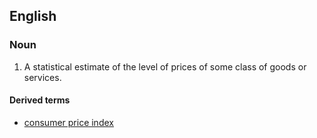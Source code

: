 ==English==

===Noun===
{{en-noun|sg=[[price]] [[index]]|pl=[[price indices]]}}

# {{economics}} A statistical estimate of the level of prices of some class of goods or services.

====Derived terms====
* [[consumer price index]]